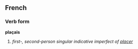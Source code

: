 ==French==
===Verb form===
'''plaçais'''

# ''first-, second-person singular indicative imperfect of [[placer]]''